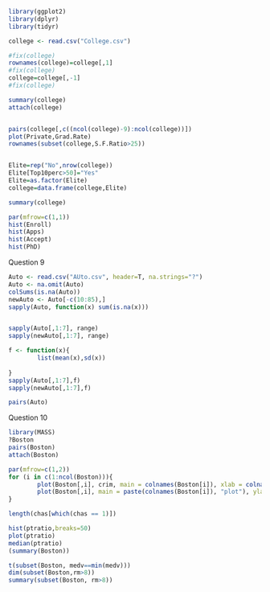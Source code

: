 ```r
library(ggplot2)
library(dplyr)
library(tidyr)

college <- read.csv("College.csv")

#fix(college)
rownames(college)=college[,1]
#fix(college)
college=college[,-1]
#fix(college)

summary(college)
attach(college)


pairs(college[,c((ncol(college)-9):ncol(college))])
plot(Private,Grad.Rate)
rownames(subset(college,S.F.Ratio>25))


Elite=rep("No",nrow(college))
Elite[Top10perc>50]="Yes"
Elite=as.factor(Elite)
college=data.frame(college,Elite)

summary(college)

par(mfrow=c(1,1))
hist(Enroll)
hist(Apps)
hist(Accept)
hist(PhD)
```

Question 9
```r
Auto <- read.csv("AUto.csv", header=T, na.strings="?")
Auto <- na.omit(Auto)
colSums(is.na(Auto))
newAuto <- Auto[-c(10:85),]
sapply(Auto, function(x) sum(is.na(x)))


sapply(Auto[,1:7], range)
sapply(newAuto[,1:7], range)

f <- function(x){
        list(mean(x),sd(x))
        
}
sapply(Auto[,1:7],f)
sapply(newAuto[,1:7],f)

pairs(Auto)
```

Question 10
```r
library(MASS)
?Boston
pairs(Boston)
attach(Boston)
```

```r
par(mfrow=c(1,2))
for (i in c(1:ncol(Boston))){
        plot(Boston[,i], crim, main = colnames(Boston[i]), xlab = colnames(Boston[i]))
        plot(Boston[,i], main = paste(colnames(Boston[i]), "plot"), ylab = colnames(Boston[i]))
}
```

```r
length(chas[which(chas == 1)])
```
```r
hist(ptratio,breaks=50)
plot(ptratio)
median(ptratio)
(summary(Boston))
```
```r

t(subset(Boston, medv==min(medv)))
dim(subset(Boston,rm>8))
summary(subset(Boston, rm>8))

```

